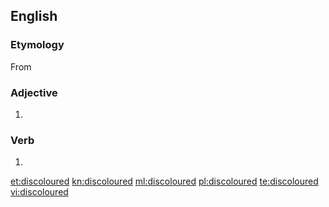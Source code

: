 ==English==

===Etymology===
From {{prefix|dis|coloured|lang=en}}

===Adjective===
{{en-adj}}

# {{context|British|lang=en}} {{alternative spelling of|discolored|lang=en}}

===Verb===
{{head|en|verb form}}

# {{en-past of|discolour}}

[[et:discoloured]]
[[kn:discoloured]]
[[ml:discoloured]]
[[pl:discoloured]]
[[te:discoloured]]
[[vi:discoloured]]